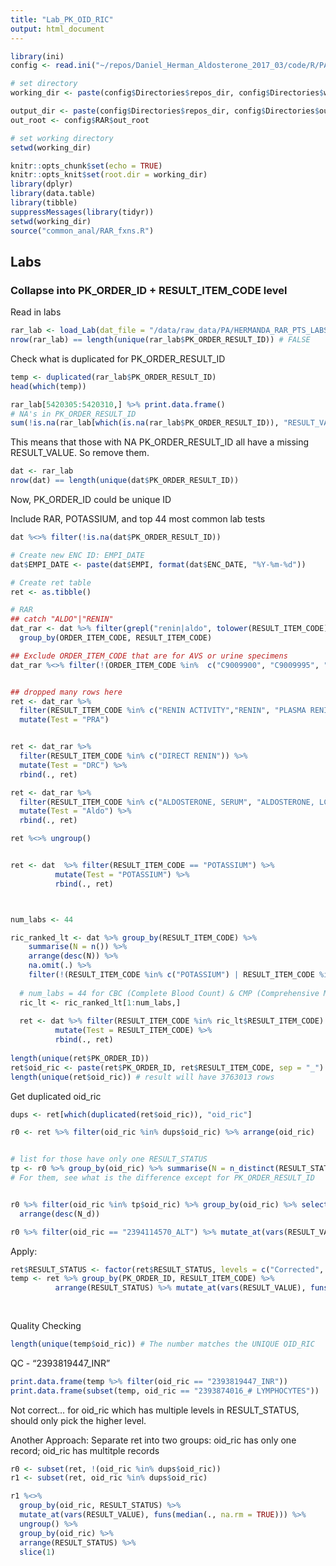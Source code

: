 ```yaml
---
title: "Lab_PK_OID_RIC"
output: html_document
---
```


```r
library(ini)
config <- read.ini("~/repos/Daniel_Herman_Aldosterone_2017_03/code/R/PA_analysis/Biostat_process/config.ini")

# set directory
working_dir <- paste(config$Directories$repos_dir, config$Directories$working_dir_suffix, sep = "/")

output_dir <- paste(config$Directories$repos_dir, config$Directories$output_dir_suffix, sep = "/")
out_root <- config$RAR$out_root

# set working directory
setwd(working_dir)

```


```r
knitr::opts_chunk$set(echo = TRUE)
knitr::opts_knit$set(root.dir = working_dir)
library(dplyr)
library(data.table)
library(tibble)
suppressMessages(library(tidyr))
setwd(working_dir)
source("common_anal/RAR_fxns.R")

```

## Labs
### Collapse into PK_ORDER_ID + RESULT_ITEM_CODE level
Read in labs
```r
rar_lab <- load_Lab(dat_file = "/data/raw_data/PA/HERMANDA_RAR_PTS_LABS.csv", lab_source = "ALL", adjust_up = 1.5, adjust_down = 0.5)
nrow(rar_lab) == length(unique(rar_lab$PK_ORDER_RESULT_ID)) # FALSE
```

Check what is duplicated for PK_ORDER_RESULT_ID
```r
temp <- duplicated(rar_lab$PK_ORDER_RESULT_ID)
head(which(temp))

rar_lab[5420305:5420310,] %>% print.data.frame()
# NA's in PK_ORDER_RESULT_ID
sum(!is.na(rar_lab[which(is.na(rar_lab$PK_ORDER_RESULT_ID)), "RESULT_VALUE"])) # 0


```
This means that those with NA PK_ORDER_RESULT_ID all have a missing RESULT_VALUE. So remove them.

```r
dat <- rar_lab
nrow(dat) == length(unique(dat$PK_ORDER_RESULT_ID))
```
Now, PK_ORDER_ID could be unique ID



Include RAR, POTASSIUM, and top 44 most common lab tests
```r
dat %<>% filter(!is.na(dat$PK_ORDER_RESULT_ID))

# Create new ENC ID: EMPI_DATE
dat$EMPI_DATE <- paste(dat$EMPI, format(dat$ENC_DATE, "%Y-%m-%d"))

# Create ret table
ret <- as.tibble()

# RAR
## catch "ALDO"|"RENIN"
dat_rar <- dat %>% filter(grepl("renin|aldo", tolower(RESULT_ITEM_CODE))) %>%
  group_by(ORDER_ITEM_CODE, RESULT_ITEM_CODE)

## Exclude ORDER_ITEM_CODE that are for AVS or urine specimens
dat_rar %<>% filter(!(ORDER_ITEM_CODE %in%  c("C9009900", "C9009995", "C9009997", "Q19573", "83497A")))


## dropped many rows here
ret <- dat_rar %>% 
  filter(RESULT_ITEM_CODE %in% c("RENIN ACTIVITY","RENIN", "PLASMA RENIN ACTIVITY, LC/MS/MS", "PLASMA RENIN ACTIVITY")) %>%
  mutate(Test = "PRA")


ret <- dat_rar %>% 
  filter(RESULT_ITEM_CODE %in% c("DIRECT RENIN")) %>% 
  mutate(Test = "DRC") %>%
  rbind(., ret)

ret <- dat_rar %>% 
  filter(RESULT_ITEM_CODE %in% c("ALDOSTERONE, SERUM", "ALDOSTERONE, LC/MS/MS", "ALDOSTERONE")) %>%
  mutate(Test = "Aldo") %>%
  rbind(., ret)

ret %<>% ungroup()


ret <- dat  %>% filter(RESULT_ITEM_CODE == "POTASSIUM") %>% 
          mutate(Test = "POTASSIUM") %>%
          rbind(., ret)



num_labs <- 44

ric_ranked_lt <- dat %>% group_by(RESULT_ITEM_CODE) %>%
    summarise(N = n()) %>%
    arrange(desc(N)) %>%
    na.omit(.) %>%
    filter(!(RESULT_ITEM_CODE %in% c("POTASSIUM") | RESULT_ITEM_CODE %in% dat_rar$RESULT_ITEM_CODE))
  
  # num_labs = 44 for CBC (Complete Blood Count) & CMP (Comprehensive Metabolic Panel)
  ric_lt <- ric_ranked_lt[1:num_labs,]
  
  ret <- dat %>% filter(RESULT_ITEM_CODE %in% ric_lt$RESULT_ITEM_CODE) %>%
          mutate(Test = RESULT_ITEM_CODE) %>%
          rbind(., ret)
  
length(unique(ret$PK_ORDER_ID))
ret$oid_ric <- paste(ret$PK_ORDER_ID, ret$RESULT_ITEM_CODE, sep = "_")
length(unique(ret$oid_ric)) # result will have 3763013 rows
```


Get duplicated oid_ric
```r
dups <- ret[which(duplicated(ret$oid_ric)), "oid_ric"]
```


```r
r0 <- ret %>% filter(oid_ric %in% dups$oid_ric) %>% arrange(oid_ric)


# list for those have only one RESULT_STATUS
tp <- r0 %>% group_by(oid_ric) %>% summarise(N = n_distinct(RESULT_STATUS)) %>% filter(N == 1)
# For them, see what is the difference except for PK_ORDER_RESULT_ID


r0 %>% filter(oid_ric %in% tp$oid_ric) %>% group_by(oid_ric) %>% select(-PK_ORDER_RESULT_ID) %>% summarise(N_d = n_distinct(RESULT_VALUE)) %>%
  arrange(desc(N_d))

r0 %>% filter(oid_ric == "2394114570_ALT") %>% mutate_at(vars(RESULT_VALUE), funs(median(., na.rm = TRUE))) %>% print.data.frame()
```


Apply:
```r
ret$RESULT_STATUS <- factor(ret$RESULT_STATUS, levels = c("Corrected", "Final", "Preliminary", "Incomplete", NA))
temp <- ret %>% group_by(PK_ORDER_ID, RESULT_ITEM_CODE) %>%
          arrange(RESULT_STATUS) %>% mutate_at(vars(RESULT_VALUE), funs(median(., na.rm = TRUE))) %>% slice(1) 
          
  
```

Quality Checking
```r
length(unique(temp$oid_ric)) # The number matches the UNIQUE OID_RIC
```
QC - "2393819447_INR"
```r
print.data.frame(temp %>% filter(oid_ric == "2393819447_INR"))
print.data.frame(subset(temp, oid_ric == "2393874016_# LYMPHOCYTES"))
```
Not correct... for oid_ric which has multiple levels in RESULT_STATUS, should only pick the higher level.   


Another Approach:
Separate ret into two groups: oid_ric has only one record; oid_ric has multitple records
```r
r0 <- subset(ret, !(oid_ric %in% dups$oid_ric))
r1 <- subset(ret, oid_ric %in% dups$oid_ric)

r1 %<>%
  group_by(oid_ric, RESULT_STATUS) %>%
  mutate_at(vars(RESULT_VALUE), funs(median(., na.rm = TRUE))) %>%
  ungroup() %>%
  group_by(oid_ric) %>%
  arrange(RESULT_STATUS) %>%
  slice(1)
```
